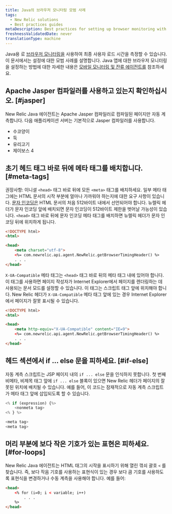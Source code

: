 ```yaml
---
title: Java의 브라우저 모니터링 모범 사례
tags:
  - New Relic solutions
  - Best practices guides
metaDescription: Best practices for setting up browser monitoring with your New Relic Java agent.
freshnessValidatedDate: never
translationType: machine
---
```


Java용 <InlinePopover type="apm" />로 [브라우저 모니터링을](/docs/browser/new-relic-browser/getting-started/introduction-new-relic-browser) 사용하여 최종 사용자 로드 시간을 측정할 수 있습니다. 이 문서에서는 <InlinePopover type="browser" />설정에 대한 모범 사례를 설명합니다. Java 앱에 대한 브라우저 모니터링을 설정하는 방법에 대한 자세한 내용은 [모바일 모니터링 및 잔류 에이전트를](/docs/agents/java-agent/instrumentation/page-load-timing-java) 참조하세요.

## Apache Jasper 컴파일러를 사용하고 있는지 확인하십시오. [#jasper]

New Relic Java 에이전트는 Apache Jasper 컴파일러로 컴파일된 페이지만 자동 계측합니다. 다음 애플리케이션 서버는 기본적으로 Jasper 컴파일러를 사용합니다.

* 수코양이
* 둑
* 유리고기
* 제이보스 4

## 초기 헤드 태그 바로 뒤에 메타 태그를 배치합니다. [#meta-tags]

권장사항: 이니셜 `<head>` 태그 바로 뒤에 모든 `<meta>` 태그를 배치하세요. 일부 메타 태그에는 HTML 문서의 시작 부분에 얼마나 가까워야 하는지에 대한 요구 사항이 있습니다. [문자 인코딩은](http://www.w3.org/TR/html-markup/syntax.html#character-encoding) HTML 문서의 처음 512바이트 내에서 선언되어야 합니다. 뉴렐릭 헤더가 문자 인코딩 앞에 배치되면 문자 인코딩이 512바이트 제한을 벗어날 가능성이 있습니다. `<head>` 태그 바로 뒤에 문자 인코딩 메타 태그를 배치하면 뉴렐릭 헤더가 문자 인코딩 뒤에 위치하게 됩니다.

```html
<!DOCTYPE html>
<html>

<head>
    <meta charset="utf-8">
    <%= com.newrelic.api.agent.NewRelic.getBrowserTimingHeader() %>
    . . .
</head>
```

`X-UA-Compatible` 메타 태그는 `<head>` 태그 바로 뒤의 메타 태그 내에 있어야 합니다. 이 태그를 사용하면 페이지 작성자가 Internet Explorer에서 페이지를 렌더링하는 데 사용되는 문서 모드를 설정할 수 있습니다. 이 태그는 스크립트 태그 앞에 위치해야 합니다. New Relic 헤더가 `X-UA-Compatible` 메타 태그 앞에 있는 경우 Internet Explorer에서 페이지가 잘못 표시될 수 있습니다.

```html
<!DOCTYPE html>
<html>

<head>
    <meta http-equiv="X-UA-Compatible" content="IE=9">
    <%= com.newrelic.api.agent.NewRelic.getBrowserTimingHeader() %>
    . . .
</head>
```

## 헤드 섹션에서 if ... else 문을 피하세요. [#if-else]

자동 계측 스크립트는 JSP 페이지 내의 `if ... else` 문을 인식하지 못합니다. 첫 번째 비메타, 비제목 태그 앞에 `if ... else` 블록이 있으면 New Relic 헤더가 페이지의 잘못된 위치에 배치될 수 있습니다. 예를 들어, 이 코드는 잠재적으로 자동 계측 스크립트가 메타 태그 앞에 삽입되도록 할 수 있습니다.

```js
<% if (expression) {%>
    <nonmeta tag>
<% } %>

<meta tag>
<meta tag>
```

## 머리 부분에 보다 작은 기호가 있는 표현은 피하세요. [#for-loops]

New Relic Java 에이전트는 HTML 태그의 시작을 표시하기 위해 열린 꺾쇠 괄호 `<` 를 찾습니다. 즉, 보다 작음 기호를 사용하는 표현식이 있는 경우 보다 큼 기호를 사용하도록 표현식을 변경하거나 수동 계측을 사용해야 합니다. 예를 들어:

```html
<head>
    <% for (i=0; i < variable; i++) 
        . . . 
    %>
</head>
```